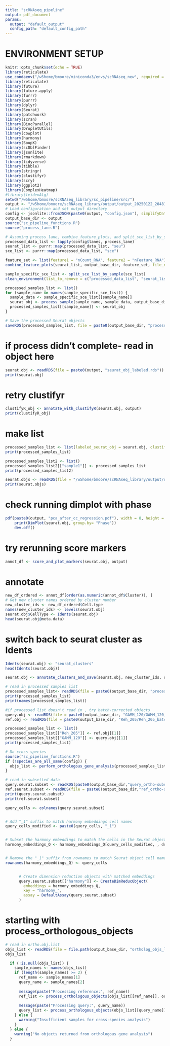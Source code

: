 ```yaml
---
title: "scRNAseq_pipeline"
output: pdf_document
params:
  output: "default_output" 
  config_path: "default_config_path" 
---
```


# ENVIRONMENT SETUP

```r
knitr::opts_chunk$set(echo = TRUE)
library(reticulate)
use_condaenv("/w5home/bmoore/miniconda3/envs/scRNAseq_new", required = TRUE)#"/root/miniconda/envs/scrnaseq"
library(reticulate)
library(future)
library(future.apply)
library(furrr)
library(purrr)
library(dplyr)
library(Seurat)
library(patchwork)
library(scran)
library(BiocParallel)
library(DropletUtils)
library(cowplot)
library(harmony)
library(SoupX)
library(scDblFinder)
library(jsonlite)
library(rmarkdown)
library(tidyverse)
library(tibble)
library(stringr)
library(clustifyr)
library(scry)
library(ggplot2)
library(ComplexHeatmap)
#library(leidenAlg)
setwd("/w5home/bmoore/scRNAseq_library/sc_pipeline/src/")
output <- "/w5home/bmoore/scRNAseq_library/output/output_20250122_204811/"
# Load configuration and set output directory
config <- jsonlite::fromJSON(paste0(output, "config.json"), simplifyDataFrame = FALSE)
output_base_dir <- output
source("sc_pipeline_functions.R")
source("process_lane.R")
```
```r
# Assuming process_lane, combine_feature_plots, and split_sce_list_by_sample are defined in 'sc_pipeline_functions.R'
processed_data_list <- lapply(config$lanes, process_lane)
seurat_list <- purrr::map(processed_data_list, "seu")
sce_list <- purrr::map(processed_data_list, "sce")

feature_set <- list(feature1 = "nCount_RNA", feature2 = "nFeature_RNA")
combine_feature_plots(seurat_list, output_base_dir, feature_set, file_name_base = "post_soupx_qc")

sample_specific_sce_list <- split_sce_list_by_sample(sce_list)
clean_environment(list_to_remove = c("processed_data_list", "seurat_list", "feature_set"))

processed_samples_list <- list()
for (sample_name in names(sample_specific_sce_list)) {
  sample_data <- sample_specific_sce_list[[sample_name]]
  seurat_obj <- process_sample(sample_name, sample_data, output_base_dir, config)
  processed_samples_list[[sample_name]] <- seurat_obj
}

# Save the processed Seurat objects
saveRDS(processed_samples_list, file = paste0(output_base_dir, "processed_seurat_objects.rds"))
```
# if process didn't complete- read in object here
```r
seurat.obj <- readRDS(file = paste0(output, "seurat_obj_labeled.rds"))
print(seurat.obj)
```
# retry clustifyr
```r
clustifyR_obj <- annotate_with_clustifyR(seurat.obj, output)
print(clustifyR_obj)
```
# make list
```r
processed_samples_list <- list(labeled_seurat_obj = seurat.obj, clustifyR_obj = clustifyR_obj)
print(processed_samples_list)
```
```r
processed_samples_list2 <- list()
processed_samples_list2[["sample1"]] <- processed_samples_list
print(processed_samples_list2)
```
```r
seurat.objs <- readRDS(file = "/w5home/bmoore/scRNAseq_library/output/output_20240517_165517/processed_seurat_objects.rds")
print(seurat.objs)
```
# check running dimplot with phase
```r
pdf(paste0(output, "pca_after_cc_regression.pdf"), width = 8, height = 6)
    print(DimPlot(seurat.obj, group.by= "Phase"))
    dev.off()
```
# try rerunning score markers
```r
annot_df <- score_and_plot_markers(seurat.obj, output)
```
# annotate
```r
new_df_ordered <- annot_df[order(as.numeric(annot_df$Cluster)), ]
# Get new cluster names ordered by cluster number
new_cluster_ids <- new_df_ordered$Cell.type
names(new_cluster_ids) <- levels(seurat.obj)
seurat.obj$CellType <- Idents(seurat.obj)
head(seurat.obj@meta.data)
```
# switch back to seurat cluster as Idents
```r
Idents(seurat.obj) <- "seurat_clusters"
head(Idents(seurat.obj))
```
```r
seurat.obj <- annotate_clusters_and_save(seurat.obj, new_cluster_ids, output)
```
```r
# read in processed samples list
processed_samples_list<- readRDS(file = paste0(output_base_dir, "processed_seurat_objects.rds"))
print(processed_samples_list)
print(names(processed_samples_list))
```

```r
#if processed list doesn't read in , try batch-corrected objects
query.obj <- readRDS(file = paste0(output_base_dir, "GAMM_120/GAMM_120_batchcorr_seurat_obj.rds"))
ref.obj <- readRDS(file = paste0(output_base_dir, "Reh_205/Reh_205_batchcorr_seurat_obj.rds"))
```
```r
processed_samples_list <- list()
processed_samples_list[["Reh_205"]] <- ref.obj[[1]]
processed_samples_list[["GAMM_120"]] <- query.obj[[1]]
print(processed_samples_list)
```
```r
# Do cross species
source("sc_pipeline_functions.R")
if (!species_are_all_same(config)) {
  objs_list <- perform_orthologous_gene_analysis(processed_samples_list, config, output_base_dir)
}
```
```r
# read in subsetted data
query.seurat.subset <- readRDS(paste0(output_base_dir,"query_ortho-subset_seurat.rds"))
ref.seurat.subset <- readRDS(file = paste0(output_base_dir,"ref_ortho-subset_seurat.rds"))
print(query.seurat.subset)
print(ref.seurat.subset)
```
```r
query_cells <- colnames(query.seurat.subset)


# Add "_1" suffix to match harmony embeddings cell names
query_cells_modified <- paste0(query_cells, "_1")


# Subset the harmony embeddings to match the cells in the Seurat objects
harmony_embeddings_Q <- harmony_embeddings_Q[query_cells_modified, , drop = FALSE]


# Remove the "_1" suffix from rownames to match Seurat object cell names
rownames(harmony_embeddings_Q) <- query_cells


      # Create dimension reduction objects with matched embeddings
      query.seurat.subset[["harmony"]] <- CreateDimReducObject(
        embeddings = harmony_embeddings_Q,
        key = "harmony_",
        assay = DefaultAssay(query.seurat.subset)
      )

```

# starting with process_orthologous_objects
```r
# read in ortho.obj.list
objs_list <- readRDS(file = file.path(output_base_dir, "ortholog_objs_list.rds"))
objs_list

```
```r
  if (!is.null(objs_list)) {
    sample_names <- names(objs_list)
    if (length(sample_names) >= 2) {
      ref_name <- sample_names[1]
      query_name <- sample_names[2]
      
      message(paste("Processing reference:", ref_name))
      ref_list <- process_orthologous_objects(objs_list[[ref_name]], output_base_dir, config, ref_name)
      
      message(paste("Processing query:", query_name))
      query_list <- process_orthologous_objects(objs_list[[query_name]], output_base_dir, config, query_name)
    } else {
      warning("Insufficient samples for cross-species analysis")
    }
  } else {
    warning("No objects returned from orthologous gene analysis")
  }
```